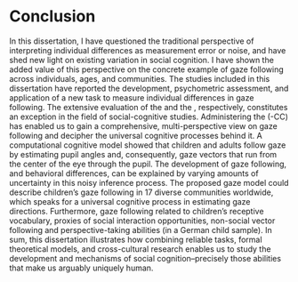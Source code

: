 # Conclusion {#conclusion}

In this dissertation, I have questioned the traditional perspective of interpreting individual differences as measurement error or noise, and have shed new light on existing variation in social cognition. I have shown the added value of this perspective on the concrete example of gaze following across individuals, ages, and communities. The studies included in this dissertation have reported the development, psychometric assessment, and application of a new task to measure individual differences in gaze following. The extensive evaluation of the \acr{TANGO} and the \acr{TANGO-CC}, respectively, constitutes an exception in the field of social-cognitive studies. Administering the \acr{TANGO}(-CC) has enabled us to gain a comprehensive, multi-perspective view on gaze following and decipher the universal cognitive processes behind it. A computational cognitive model showed that children and adults follow gaze by estimating pupil angles and, consequently, gaze vectors that run from the center of the eye through the pupil. The development of gaze following, and behavioral differences, can be explained by varying amounts of uncertainty in this noisy inference process. The proposed gaze model could describe children's gaze following in 17 diverse communities worldwide, which speaks for a universal cognitive process in estimating gaze directions. Furthermore, gaze following related to children's receptive vocabulary, proxies of social interaction opportunities, non-social vector following and perspective-taking abilities (in a German child sample). In sum, this dissertation illustrates how combining reliable tasks, formal theoretical models, and cross-cultural research enables us to study the development and mechanisms of social cognition\thinspace --\thinspace precisely those abilities that make us arguably uniquely human.
